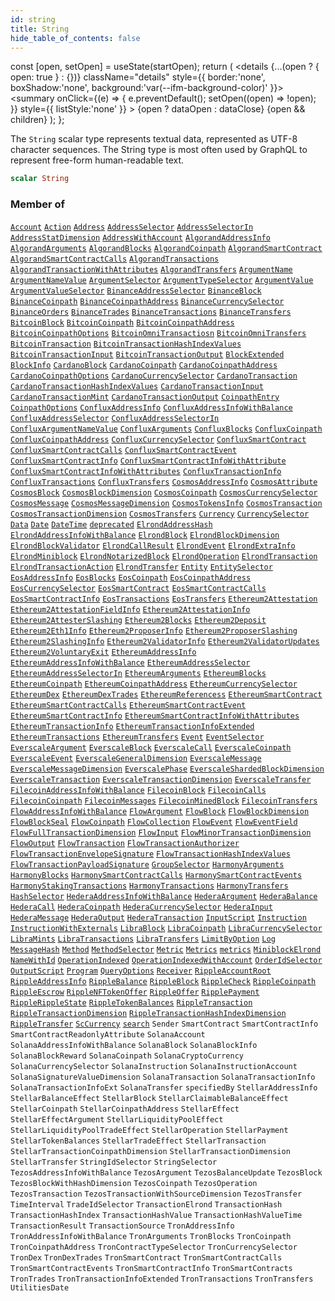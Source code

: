 ```yaml
---
id: string
title: String
hide_table_of_contents: false
---
```







  const [open, setOpen] = useState(startOpen);
  return (
    <details {...(open ? { open: true } : {})} className="details" style={{ border:'none', boxShadow:'none', background:'var(--ifm-background-color)' }}>
      <summary
        onClick={(e) => {
          e.preventDefault();
          setOpen((open) => !open);
        }}
        style={{ listStyle:'none' }}
      >
      {open ? dataOpen : dataClose}
      </summary>
      {open && children}
    </details>
  );
};








The `String` scalar type represents textual data, represented as UTF-8 character sequences. The String type is most often used by GraphQL to represent free-form human-readable text.


```graphql
scalar String
```






### Member of

[`Account`](/docs/v1/graphql-reference/objects/account)  <Badge class="secondary" text="object"/><Bullet />[`Action`](/docs/v1/graphql-reference/objects/action)  <Badge class="secondary" text="object"/><Bullet />[`Address`](/docs/v1/graphql-reference/objects/address)  <Badge class="secondary" text="object"/><Bullet />[`AddressSelector`](/docs/v1/graphql-reference/inputs/address-selector)  <Badge class="secondary" text="input"/><Bullet />[`AddressSelectorIn`](/docs/v1/graphql-reference/inputs/address-selector-in)  <Badge class="secondary" text="input"/><Bullet />[`AddressStatDimension`](/docs/v1/graphql-reference/objects/address-stat-dimension)  <Badge class="secondary" text="object"/><Bullet />[`AddressWithAccount`](/docs/v1/graphql-reference/objects/address-with-account)  <Badge class="secondary" text="object"/><Bullet />[`AlgorandAddressInfo`](/docs/v1/graphql-reference/objects/algorand-address-info)  <Badge class="secondary" text="object"/><Bullet />[`AlgorandArguments`](/docs/v1/graphql-reference/objects/algorand-arguments)  <Badge class="secondary" text="object"/><Bullet />[`AlgorandBlocks`](/docs/v1/graphql-reference/objects/algorand-blocks)  <Badge class="secondary" text="object"/><Bullet />[`AlgorandCoinpath`](/docs/v1/graphql-reference/objects/algorand-coinpath)  <Badge class="secondary" text="object"/><Bullet />[`AlgorandSmartContract`](/docs/v1/graphql-reference/objects/algorand-smart-contract)  <Badge class="secondary" text="object"/><Bullet />[`AlgorandSmartContractCalls`](/docs/v1/graphql-reference/objects/algorand-smart-contract-calls)  <Badge class="secondary" text="object"/><Bullet />[`AlgorandTransactions`](/docs/v1/graphql-reference/objects/algorand-transactions)  <Badge class="secondary" text="object"/><Bullet />[`AlgorandTransactionWithAttributes`](/docs/v1/graphql-reference/objects/algorand-transaction-with-attributes)  <Badge class="secondary" text="object"/><Bullet />[`AlgorandTransfers`](/docs/v1/graphql-reference/objects/algorand-transfers)  <Badge class="secondary" text="object"/><Bullet />[`ArgumentName`](/docs/v1/graphql-reference/objects/argument-name)  <Badge class="secondary" text="object"/><Bullet />[`ArgumentNameValue`](/docs/v1/graphql-reference/objects/argument-name-value)  <Badge class="secondary" text="object"/><Bullet />[`ArgumentSelector`](/docs/v1/graphql-reference/inputs/argument-selector)  <Badge class="secondary" text="input"/><Bullet />[`ArgumentTypeSelector`](/docs/v1/graphql-reference/inputs/argument-type-selector)  <Badge class="secondary" text="input"/><Bullet />[`ArgumentValue`](/docs/v1/graphql-reference/objects/argument-value)  <Badge class="secondary" text="object"/><Bullet />[`ArgumentValueSelector`](/docs/v1/graphql-reference/inputs/argument-value-selector)  <Badge class="secondary" text="input"/><Bullet />[`BinanceAddressSelector`](/docs/v1/graphql-reference/inputs/binance-address-selector)  <Badge class="secondary" text="input"/><Bullet />[`BinanceBlock`](/docs/v1/graphql-reference/objects/binance-block)  <Badge class="secondary" text="object"/><Bullet />[`BinanceCoinpath`](/docs/v1/graphql-reference/objects/binance-coinpath)  <Badge class="secondary" text="object"/><Bullet />[`BinanceCoinpathAddress`](/docs/v1/graphql-reference/objects/binance-coinpath-address)  <Badge class="secondary" text="object"/><Bullet />[`BinanceCurrencySelector`](/docs/v1/graphql-reference/inputs/binance-currency-selector)  <Badge class="secondary" text="input"/><Bullet />[`BinanceOrders`](/docs/v1/graphql-reference/objects/binance-orders)  <Badge class="secondary" text="object"/><Bullet />[`BinanceTrades`](/docs/v1/graphql-reference/objects/binance-trades)  <Badge class="secondary" text="object"/><Bullet />[`BinanceTransactions`](/docs/v1/graphql-reference/objects/binance-transactions)  <Badge class="secondary" text="object"/><Bullet />[`BinanceTransfers`](/docs/v1/graphql-reference/objects/binance-transfers)  <Badge class="secondary" text="object"/><Bullet />[`BitcoinBlock`](/docs/v1/graphql-reference/objects/bitcoin-block)  <Badge class="secondary" text="object"/><Bullet />[`BitcoinCoinpath`](/docs/v1/graphql-reference/objects/bitcoin-coinpath)  <Badge class="secondary" text="object"/><Bullet />[`BitcoinCoinpathAddress`](/docs/v1/graphql-reference/objects/bitcoin-coinpath-address)  <Badge class="secondary" text="object"/><Bullet />[`BitcoinCoinpathOptions`](/docs/v1/graphql-reference/inputs/bitcoin-coinpath-options)  <Badge class="secondary" text="input"/><Bullet />[`BitcoinOmniTransactiosn`](/docs/v1/graphql-reference/objects/bitcoin-omni-transactiosn)  <Badge class="secondary" text="object"/><Bullet />[`BitcoinOmniTransfers`](/docs/v1/graphql-reference/objects/bitcoin-omni-transfers)  <Badge class="secondary" text="object"/><Bullet />[`BitcoinTransaction`](/docs/v1/graphql-reference/objects/bitcoin-transaction)  <Badge class="secondary" text="object"/><Bullet />[`BitcoinTransactionHashIndexValues`](/docs/v1/graphql-reference/objects/bitcoin-transaction-hash-index-values)  <Badge class="secondary" text="object"/><Bullet />[`BitcoinTransactionInput`](/docs/v1/graphql-reference/objects/bitcoin-transaction-input)  <Badge class="secondary" text="object"/><Bullet />[`BitcoinTransactionOutput`](/docs/v1/graphql-reference/objects/bitcoin-transaction-output)  <Badge class="secondary" text="object"/><Bullet />[`BlockExtended`](/docs/v1/graphql-reference/objects/block-extended)  <Badge class="secondary" text="object"/><Bullet />[`BlockInfo`](/docs/v1/graphql-reference/objects/block-info)  <Badge class="secondary" text="object"/><Bullet />[`CardanoBlock`](/docs/v1/graphql-reference/objects/cardano-block)  <Badge class="secondary" text="object"/><Bullet />[`CardanoCoinpath`](/docs/v1/graphql-reference/objects/cardano-coinpath)  <Badge class="secondary" text="object"/><Bullet />[`CardanoCoinpathAddress`](/docs/v1/graphql-reference/objects/cardano-coinpath-address)  <Badge class="secondary" text="object"/><Bullet />[`CardanoCoinpathOptions`](/docs/v1/graphql-reference/inputs/cardano-coinpath-options)  <Badge class="secondary" text="input"/><Bullet />[`CardanoCurrencySelector`](/docs/v1/graphql-reference/inputs/cardano-currency-selector)  <Badge class="secondary" text="input"/><Bullet />[`CardanoTransaction`](/docs/v1/graphql-reference/objects/cardano-transaction)  <Badge class="secondary" text="object"/><Bullet />[`CardanoTransactionHashIndexValues`](/docs/v1/graphql-reference/objects/cardano-transaction-hash-index-values)  <Badge class="secondary" text="object"/><Bullet />[`CardanoTransactionInput`](/docs/v1/graphql-reference/objects/cardano-transaction-input)  <Badge class="secondary" text="object"/><Bullet />[`CardanoTransactionMint`](/docs/v1/graphql-reference/objects/cardano-transaction-mint)  <Badge class="secondary" text="object"/><Bullet />[`CardanoTransactionOutput`](/docs/v1/graphql-reference/objects/cardano-transaction-output)  <Badge class="secondary" text="object"/><Bullet />[`CoinpathEntry`](/docs/v1/graphql-reference/objects/coinpath-entry)  <Badge class="secondary" text="object"/><Bullet />[`CoinpathOptions`](/docs/v1/graphql-reference/inputs/coinpath-options)  <Badge class="secondary" text="input"/><Bullet />[`ConfluxAddressInfo`](/docs/v1/graphql-reference/objects/conflux-address-info)  <Badge class="secondary" text="object"/><Bullet />[`ConfluxAddressInfoWithBalance`](/docs/v1/graphql-reference/objects/conflux-address-info-with-balance)  <Badge class="secondary" text="object"/><Bullet />[`ConfluxAddressSelector`](/docs/v1/graphql-reference/inputs/conflux-address-selector)  <Badge class="secondary" text="input"/><Bullet />[`ConfluxAddressSelectorIn`](/docs/v1/graphql-reference/inputs/conflux-address-selector-in)  <Badge class="secondary" text="input"/><Bullet />[`ConfluxArgumentNameValue`](/docs/v1/graphql-reference/objects/conflux-argument-name-value)  <Badge class="secondary" text="object"/><Bullet />[`ConfluxArguments`](/docs/v1/graphql-reference/objects/conflux-arguments)  <Badge class="secondary" text="object"/><Bullet />[`ConfluxBlocks`](/docs/v1/graphql-reference/objects/conflux-blocks)  <Badge class="secondary" text="object"/><Bullet />[`ConfluxCoinpath`](/docs/v1/graphql-reference/objects/conflux-coinpath)  <Badge class="secondary" text="object"/><Bullet />[`ConfluxCoinpathAddress`](/docs/v1/graphql-reference/objects/conflux-coinpath-address)  <Badge class="secondary" text="object"/><Bullet />[`ConfluxCurrencySelector`](/docs/v1/graphql-reference/inputs/conflux-currency-selector)  <Badge class="secondary" text="input"/><Bullet />[`ConfluxSmartContract`](/docs/v1/graphql-reference/objects/conflux-smart-contract)  <Badge class="secondary" text="object"/><Bullet />[`ConfluxSmartContractCalls`](/docs/v1/graphql-reference/objects/conflux-smart-contract-calls)  <Badge class="secondary" text="object"/><Bullet />[`ConfluxSmartContractEvent`](/docs/v1/graphql-reference/objects/conflux-smart-contract-event)  <Badge class="secondary" text="object"/><Bullet />[`ConfluxSmartContractInfo`](/docs/v1/graphql-reference/objects/conflux-smart-contract-info)  <Badge class="secondary" text="object"/><Bullet />[`ConfluxSmartContractInfoWithAttribute`](/docs/v1/graphql-reference/objects/conflux-smart-contract-info-with-attribute)  <Badge class="secondary" text="object"/><Bullet />[`ConfluxSmartContractInfoWithAttributes`](/docs/v1/graphql-reference/objects/conflux-smart-contract-info-with-attributes)  <Badge class="secondary" text="object"/><Bullet />[`ConfluxTransactionInfo`](/docs/v1/graphql-reference/objects/conflux-transaction-info)  <Badge class="secondary" text="object"/><Bullet />[`ConfluxTransactions`](/docs/v1/graphql-reference/objects/conflux-transactions)  <Badge class="secondary" text="object"/><Bullet />[`ConfluxTransfers`](/docs/v1/graphql-reference/objects/conflux-transfers)  <Badge class="secondary" text="object"/><Bullet />[`CosmosAddressInfo`](/docs/v1/graphql-reference/objects/cosmos-address-info)  <Badge class="secondary" text="object"/><Bullet />[`CosmosAttribute`](/docs/v1/graphql-reference/objects/cosmos-attribute)  <Badge class="secondary" text="object"/><Bullet />[`CosmosBlock`](/docs/v1/graphql-reference/objects/cosmos-block)  <Badge class="secondary" text="object"/><Bullet />[`CosmosBlockDimension`](/docs/v1/graphql-reference/objects/cosmos-block-dimension)  <Badge class="secondary" text="object"/><Bullet />[`CosmosCoinpath`](/docs/v1/graphql-reference/objects/cosmos-coinpath)  <Badge class="secondary" text="object"/><Bullet />[`CosmosCurrencySelector`](/docs/v1/graphql-reference/inputs/cosmos-currency-selector)  <Badge class="secondary" text="input"/><Bullet />[`CosmosMessage`](/docs/v1/graphql-reference/objects/cosmos-message)  <Badge class="secondary" text="object"/><Bullet />[`CosmosMessageDimension`](/docs/v1/graphql-reference/objects/cosmos-message-dimension)  <Badge class="secondary" text="object"/><Bullet />[`CosmosTokensInfo`](/docs/v1/graphql-reference/objects/cosmos-tokens-info)  <Badge class="secondary" text="object"/><Bullet />[`CosmosTransaction`](/docs/v1/graphql-reference/objects/cosmos-transaction)  <Badge class="secondary" text="object"/><Bullet />[`CosmosTransactionDimension`](/docs/v1/graphql-reference/objects/cosmos-transaction-dimension)  <Badge class="secondary" text="object"/><Bullet />[`CosmosTransfers`](/docs/v1/graphql-reference/objects/cosmos-transfers)  <Badge class="secondary" text="object"/><Bullet />[`Currency`](/docs/v1/graphql-reference/objects/currency)  <Badge class="secondary" text="object"/><Bullet />[`CurrencySelector`](/docs/v1/graphql-reference/inputs/currency-selector)  <Badge class="secondary" text="input"/><Bullet />[`Data`](/docs/v1/graphql-reference/objects/data)  <Badge class="secondary" text="object"/><Bullet />[`Date`](/docs/v1/graphql-reference/objects/date)  <Badge class="secondary" text="object"/><Bullet />[`DateTime`](/docs/v1/graphql-reference/objects/date-time)  <Badge class="secondary" text="object"/><Bullet />[`deprecated`](/docs/v1/graphql-reference/directives/deprecated)  <Badge class="secondary" text="directive"/><Bullet />[`ElrondAddressHash`](/docs/v1/graphql-reference/objects/elrond-address-hash)  <Badge class="secondary" text="object"/><Bullet />[`ElrondAddressInfoWithBalance`](/docs/v1/graphql-reference/objects/elrond-address-info-with-balance)  <Badge class="secondary" text="object"/><Bullet />[`ElrondBlock`](/docs/v1/graphql-reference/objects/elrond-block)  <Badge class="secondary" text="object"/><Bullet />[`ElrondBlockDimension`](/docs/v1/graphql-reference/objects/elrond-block-dimension)  <Badge class="secondary" text="object"/><Bullet />[`ElrondBlockValidator`](/docs/v1/graphql-reference/objects/elrond-block-validator)  <Badge class="secondary" text="object"/><Bullet />[`ElrondCallResult`](/docs/v1/graphql-reference/objects/elrond-call-result)  <Badge class="secondary" text="object"/><Bullet />[`ElrondEvent`](/docs/v1/graphql-reference/objects/elrond-event)  <Badge class="secondary" text="object"/><Bullet />[`ElrondExtraInfo`](/docs/v1/graphql-reference/objects/elrond-extra-info)  <Badge class="secondary" text="object"/><Bullet />[`ElrondMiniblock`](/docs/v1/graphql-reference/objects/elrond-miniblock)  <Badge class="secondary" text="object"/><Bullet />[`ElrondNotarizedBlock`](/docs/v1/graphql-reference/objects/elrond-notarized-block)  <Badge class="secondary" text="object"/><Bullet />[`ElrondOperation`](/docs/v1/graphql-reference/objects/elrond-operation)  <Badge class="secondary" text="object"/><Bullet />[`ElrondTransaction`](/docs/v1/graphql-reference/objects/elrond-transaction)  <Badge class="secondary" text="object"/><Bullet />[`ElrondTransactionAction`](/docs/v1/graphql-reference/objects/elrond-transaction-action)  <Badge class="secondary" text="object"/><Bullet />[`ElrondTransfer`](/docs/v1/graphql-reference/objects/elrond-transfer)  <Badge class="secondary" text="object"/><Bullet />[`Entity`](/docs/v1/graphql-reference/objects/entity)  <Badge class="secondary" text="object"/><Bullet />[`EntitySelector`](/docs/v1/graphql-reference/inputs/entity-selector)  <Badge class="secondary" text="input"/><Bullet />[`EosAddressInfo`](/docs/v1/graphql-reference/objects/eos-address-info)  <Badge class="secondary" text="object"/><Bullet />[`EosBlocks`](/docs/v1/graphql-reference/objects/eos-blocks)  <Badge class="secondary" text="object"/><Bullet />[`EosCoinpath`](/docs/v1/graphql-reference/objects/eos-coinpath)  <Badge class="secondary" text="object"/><Bullet />[`EosCoinpathAddress`](/docs/v1/graphql-reference/objects/eos-coinpath-address)  <Badge class="secondary" text="object"/><Bullet />[`EosCurrencySelector`](/docs/v1/graphql-reference/inputs/eos-currency-selector)  <Badge class="secondary" text="input"/><Bullet />[`EosSmartContract`](/docs/v1/graphql-reference/objects/eos-smart-contract)  <Badge class="secondary" text="object"/><Bullet />[`EosSmartContractCalls`](/docs/v1/graphql-reference/objects/eos-smart-contract-calls)  <Badge class="secondary" text="object"/><Bullet />[`EosSmartContractInfo`](/docs/v1/graphql-reference/objects/eos-smart-contract-info)  <Badge class="secondary" text="object"/><Bullet />[`EosTransactions`](/docs/v1/graphql-reference/objects/eos-transactions)  <Badge class="secondary" text="object"/><Bullet />[`EosTransfers`](/docs/v1/graphql-reference/objects/eos-transfers)  <Badge class="secondary" text="object"/><Bullet />[`Ethereum2Attestation`](/docs/v1/graphql-reference/objects/ethereum-2-attestation)  <Badge class="secondary" text="object"/><Bullet />[`Ethereum2AttestationFieldInfo`](/docs/v1/graphql-reference/objects/ethereum-2-attestation-field-info)  <Badge class="secondary" text="object"/><Bullet />[`Ethereum2AttestationInfo`](/docs/v1/graphql-reference/objects/ethereum-2-attestation-info)  <Badge class="secondary" text="object"/><Bullet />[`Ethereum2AttesterSlashing`](/docs/v1/graphql-reference/objects/ethereum-2-attester-slashing)  <Badge class="secondary" text="object"/><Bullet />[`Ethereum2Blocks`](/docs/v1/graphql-reference/objects/ethereum-2-blocks)  <Badge class="secondary" text="object"/><Bullet />[`Ethereum2Deposit`](/docs/v1/graphql-reference/objects/ethereum-2-deposit)  <Badge class="secondary" text="object"/><Bullet />[`Ethereum2Eth1Info`](/docs/v1/graphql-reference/objects/ethereum-2-eth-1-info)  <Badge class="secondary" text="object"/><Bullet />[`Ethereum2ProposerInfo`](/docs/v1/graphql-reference/objects/ethereum-2-proposer-info)  <Badge class="secondary" text="object"/><Bullet />[`Ethereum2ProposerSlashing`](/docs/v1/graphql-reference/objects/ethereum-2-proposer-slashing)  <Badge class="secondary" text="object"/><Bullet />[`Ethereum2SlashingInfo`](/docs/v1/graphql-reference/objects/ethereum-2-slashing-info)  <Badge class="secondary" text="object"/><Bullet />[`Ethereum2ValidatorInfo`](/docs/v1/graphql-reference/objects/ethereum-2-validator-info)  <Badge class="secondary" text="object"/><Bullet />[`Ethereum2ValidatorUpdates`](/docs/v1/graphql-reference/objects/ethereum-2-validator-updates)  <Badge class="secondary" text="object"/><Bullet />[`Ethereum2VoluntaryExit`](/docs/v1/graphql-reference/objects/ethereum-2-voluntary-exit)  <Badge class="secondary" text="object"/><Bullet />[`EthereumAddressInfo`](/docs/v1/graphql-reference/objects/ethereum-address-info)  <Badge class="secondary" text="object"/><Bullet />[`EthereumAddressInfoWithBalance`](/docs/v1/graphql-reference/objects/ethereum-address-info-with-balance)  <Badge class="secondary" text="object"/><Bullet />[`EthereumAddressSelector`](/docs/v1/graphql-reference/inputs/ethereum-address-selector)  <Badge class="secondary" text="input"/><Bullet />[`EthereumAddressSelectorIn`](/docs/v1/graphql-reference/inputs/ethereum-address-selector-in)  <Badge class="secondary" text="input"/><Bullet />[`EthereumArguments`](/docs/v1/graphql-reference/objects/ethereum-arguments)  <Badge class="secondary" text="object"/><Bullet />[`EthereumBlocks`](/docs/v1/graphql-reference/objects/ethereum-blocks)  <Badge class="secondary" text="object"/><Bullet />[`EthereumCoinpath`](/docs/v1/graphql-reference/objects/ethereum-coinpath)  <Badge class="secondary" text="object"/><Bullet />[`EthereumCoinpathAddress`](/docs/v1/graphql-reference/objects/ethereum-coinpath-address)  <Badge class="secondary" text="object"/><Bullet />[`EthereumCurrencySelector`](/docs/v1/graphql-reference/inputs/ethereum-currency-selector)  <Badge class="secondary" text="input"/><Bullet />[`EthereumDex`](/docs/v1/graphql-reference/objects/ethereum-dex)  <Badge class="secondary" text="object"/><Bullet />[`EthereumDexTrades`](/docs/v1/graphql-reference/objects/ethereum-dex-trades)  <Badge class="secondary" text="object"/><Bullet />[`EthereumReferencess`](/docs/v1/graphql-reference/objects/ethereum-referencess)  <Badge class="secondary" text="object"/><Bullet />[`EthereumSmartContract`](/docs/v1/graphql-reference/objects/ethereum-smart-contract)  <Badge class="secondary" text="object"/><Bullet />[`EthereumSmartContractCalls`](/docs/v1/graphql-reference/objects/ethereum-smart-contract-calls)  <Badge class="secondary" text="object"/><Bullet />[`EthereumSmartContractEvent`](/docs/v1/graphql-reference/objects/ethereum-smart-contract-event)  <Badge class="secondary" text="object"/><Bullet />[`EthereumSmartContractInfo`](/docs/v1/graphql-reference/objects/ethereum-smart-contract-info)  <Badge class="secondary" text="object"/><Bullet />[`EthereumSmartContractInfoWithAttributes`](/docs/v1/graphql-reference/objects/ethereum-smart-contract-info-with-attributes)  <Badge class="secondary" text="object"/><Bullet />[`EthereumTransactionInfo`](/docs/v1/graphql-reference/objects/ethereum-transaction-info)  <Badge class="secondary" text="object"/><Bullet />[`EthereumTransactionInfoExtended`](/docs/v1/graphql-reference/objects/ethereum-transaction-info-extended)  <Badge class="secondary" text="object"/><Bullet />[`EthereumTransactions`](/docs/v1/graphql-reference/objects/ethereum-transactions)  <Badge class="secondary" text="object"/><Bullet />[`EthereumTransfers`](/docs/v1/graphql-reference/objects/ethereum-transfers)  <Badge class="secondary" text="object"/><Bullet />[`Event`](/docs/v1/graphql-reference/objects/event)  <Badge class="secondary" text="object"/><Bullet />[`EventSelector`](/docs/v1/graphql-reference/inputs/event-selector)  <Badge class="secondary" text="input"/><Bullet />[`EverscaleArgument`](/docs/v1/graphql-reference/objects/everscale-argument)  <Badge class="secondary" text="object"/><Bullet />[`EverscaleBlock`](/docs/v1/graphql-reference/objects/everscale-block)  <Badge class="secondary" text="object"/><Bullet />[`EverscaleCall`](/docs/v1/graphql-reference/objects/everscale-call)  <Badge class="secondary" text="object"/><Bullet />[`EverscaleCoinpath`](/docs/v1/graphql-reference/objects/everscale-coinpath)  <Badge class="secondary" text="object"/><Bullet />[`EverscaleEvent`](/docs/v1/graphql-reference/objects/everscale-event)  <Badge class="secondary" text="object"/><Bullet />[`EverscaleGeneralDimension`](/docs/v1/graphql-reference/objects/everscale-general-dimension)  <Badge class="secondary" text="object"/><Bullet />[`EverscaleMessage`](/docs/v1/graphql-reference/objects/everscale-message)  <Badge class="secondary" text="object"/><Bullet />[`EverscaleMessageDimension`](/docs/v1/graphql-reference/objects/everscale-message-dimension)  <Badge class="secondary" text="object"/><Bullet />[`EverscalePhase`](/docs/v1/graphql-reference/objects/everscale-phase)  <Badge class="secondary" text="object"/><Bullet />[`EverscaleShardedBlockDimension`](/docs/v1/graphql-reference/objects/everscale-sharded-block-dimension)  <Badge class="secondary" text="object"/><Bullet />[`EverscaleTransaction`](/docs/v1/graphql-reference/objects/everscale-transaction)  <Badge class="secondary" text="object"/><Bullet />[`EverscaleTransactionDimension`](/docs/v1/graphql-reference/objects/everscale-transaction-dimension)  <Badge class="secondary" text="object"/><Bullet />[`EverscaleTransfer`](/docs/v1/graphql-reference/objects/everscale-transfer)  <Badge class="secondary" text="object"/><Bullet />[`FilecoinAddressInfoWithBalance`](/docs/v1/graphql-reference/objects/filecoin-address-info-with-balance)  <Badge class="secondary" text="object"/><Bullet />[`FilecoinBlock`](/docs/v1/graphql-reference/objects/filecoin-block)  <Badge class="secondary" text="object"/><Bullet />[`FilecoinCalls`](/docs/v1/graphql-reference/objects/filecoin-calls)  <Badge class="secondary" text="object"/><Bullet />[`FilecoinCoinpath`](/docs/v1/graphql-reference/objects/filecoin-coinpath)  <Badge class="secondary" text="object"/><Bullet />[`FilecoinMessages`](/docs/v1/graphql-reference/objects/filecoin-messages)  <Badge class="secondary" text="object"/><Bullet />[`FilecoinMinedBlock`](/docs/v1/graphql-reference/objects/filecoin-mined-block)  <Badge class="secondary" text="object"/><Bullet />[`FilecoinTransfers`](/docs/v1/graphql-reference/objects/filecoin-transfers)  <Badge class="secondary" text="object"/><Bullet />[`FlowAddressInfoWithBalance`](/docs/v1/graphql-reference/objects/flow-address-info-with-balance)  <Badge class="secondary" text="object"/><Bullet />[`FlowArgument`](/docs/v1/graphql-reference/objects/flow-argument)  <Badge class="secondary" text="object"/><Bullet />[`FlowBlock`](/docs/v1/graphql-reference/objects/flow-block)  <Badge class="secondary" text="object"/><Bullet />[`FlowBlockDimension`](/docs/v1/graphql-reference/objects/flow-block-dimension)  <Badge class="secondary" text="object"/><Bullet />[`FlowBlockSeal`](/docs/v1/graphql-reference/objects/flow-block-seal)  <Badge class="secondary" text="object"/><Bullet />[`FlowCoinpath`](/docs/v1/graphql-reference/objects/flow-coinpath)  <Badge class="secondary" text="object"/><Bullet />[`FlowCollection`](/docs/v1/graphql-reference/objects/flow-collection)  <Badge class="secondary" text="object"/><Bullet />[`FlowEvent`](/docs/v1/graphql-reference/objects/flow-event)  <Badge class="secondary" text="object"/><Bullet />[`FlowEventField`](/docs/v1/graphql-reference/objects/flow-event-field)  <Badge class="secondary" text="object"/><Bullet />[`FlowFullTransactionDimension`](/docs/v1/graphql-reference/objects/flow-full-transaction-dimension)  <Badge class="secondary" text="object"/><Bullet />[`FlowInput`](/docs/v1/graphql-reference/objects/flow-input)  <Badge class="secondary" text="object"/><Bullet />[`FlowMinorTransactionDimension`](/docs/v1/graphql-reference/objects/flow-minor-transaction-dimension)  <Badge class="secondary" text="object"/><Bullet />[`FlowOutput`](/docs/v1/graphql-reference/objects/flow-output)  <Badge class="secondary" text="object"/><Bullet />[`FlowTransaction`](/docs/v1/graphql-reference/objects/flow-transaction)  <Badge class="secondary" text="object"/><Bullet />[`FlowTransactionAuthorizer`](/docs/v1/graphql-reference/objects/flow-transaction-authorizer)  <Badge class="secondary" text="object"/><Bullet />[`FlowTransactionEnvelopeSignature`](/docs/v1/graphql-reference/objects/flow-transaction-envelope-signature)  <Badge class="secondary" text="object"/><Bullet />[`FlowTransactionHashIndexValues`](/docs/v1/graphql-reference/objects/flow-transaction-hash-index-values)  <Badge class="secondary" text="object"/><Bullet />[`FlowTransactionPayloadSignature`](/docs/v1/graphql-reference/objects/flow-transaction-payload-signature)  <Badge class="secondary" text="object"/><Bullet />[`GroupSelector`](/docs/v1/graphql-reference/inputs/group-selector)  <Badge class="secondary" text="input"/><Bullet />[`HarmonyArguments`](/docs/v1/graphql-reference/objects/harmony-arguments)  <Badge class="secondary" text="object"/><Bullet />[`HarmonyBlocks`](/docs/v1/graphql-reference/objects/harmony-blocks)  <Badge class="secondary" text="object"/><Bullet />[`HarmonySmartContractCalls`](/docs/v1/graphql-reference/objects/harmony-smart-contract-calls)  <Badge class="secondary" text="object"/><Bullet />[`HarmonySmartContractEvents`](/docs/v1/graphql-reference/objects/harmony-smart-contract-events)  <Badge class="secondary" text="object"/><Bullet />[`HarmonyStakingTransactions`](/docs/v1/graphql-reference/objects/harmony-staking-transactions)  <Badge class="secondary" text="object"/><Bullet />[`HarmonyTransactions`](/docs/v1/graphql-reference/objects/harmony-transactions)  <Badge class="secondary" text="object"/><Bullet />[`HarmonyTransfers`](/docs/v1/graphql-reference/objects/harmony-transfers)  <Badge class="secondary" text="object"/><Bullet />[`HashSelector`](/docs/v1/graphql-reference/inputs/hash-selector)  <Badge class="secondary" text="input"/><Bullet />[`HederaAddressInfoWithBalance`](/docs/v1/graphql-reference/objects/hedera-address-info-with-balance)  <Badge class="secondary" text="object"/><Bullet />[`HederaArgument`](/docs/v1/graphql-reference/objects/hedera-argument)  <Badge class="secondary" text="object"/><Bullet />[`HederaBalance`](/docs/v1/graphql-reference/objects/hedera-balance)  <Badge class="secondary" text="object"/><Bullet />[`HederaCall`](/docs/v1/graphql-reference/objects/hedera-call)  <Badge class="secondary" text="object"/><Bullet />[`HederaCoinpath`](/docs/v1/graphql-reference/objects/hedera-coinpath)  <Badge class="secondary" text="object"/><Bullet />[`HederaCurrencySelector`](/docs/v1/graphql-reference/inputs/hedera-currency-selector)  <Badge class="secondary" text="input"/><Bullet />[`HederaInput`](/docs/v1/graphql-reference/objects/hedera-input)  <Badge class="secondary" text="object"/><Bullet />[`HederaMessage`](/docs/v1/graphql-reference/objects/hedera-message)  <Badge class="secondary" text="object"/><Bullet />[`HederaOutput`](/docs/v1/graphql-reference/objects/hedera-output)  <Badge class="secondary" text="object"/><Bullet />[`HederaTransaction`](/docs/v1/graphql-reference/objects/hedera-transaction)  <Badge class="secondary" text="object"/><Bullet />[`InputScript`](/docs/v1/graphql-reference/objects/input-script)  <Badge class="secondary" text="object"/><Bullet />[`Instruction`](/docs/v1/graphql-reference/objects/instruction)  <Badge class="secondary" text="object"/><Bullet />[`InstructionWithExternals`](/docs/v1/graphql-reference/objects/instruction-with-externals)  <Badge class="secondary" text="object"/><Bullet />[`LibraBlock`](/docs/v1/graphql-reference/objects/libra-block)  <Badge class="secondary" text="object"/><Bullet />[`LibraCoinpath`](/docs/v1/graphql-reference/objects/libra-coinpath)  <Badge class="secondary" text="object"/><Bullet />[`LibraCurrencySelector`](/docs/v1/graphql-reference/inputs/libra-currency-selector)  <Badge class="secondary" text="input"/><Bullet />[`LibraMints`](/docs/v1/graphql-reference/objects/libra-mints)  <Badge class="secondary" text="object"/><Bullet />[`LibraTransactions`](/docs/v1/graphql-reference/objects/libra-transactions)  <Badge class="secondary" text="object"/><Bullet />[`LibraTransfers`](/docs/v1/graphql-reference/objects/libra-transfers)  <Badge class="secondary" text="object"/><Bullet />[`LimitByOption`](/docs/v1/graphql-reference/inputs/limit-by-option)  <Badge class="secondary" text="input"/><Bullet />[`Log`](/docs/v1/graphql-reference/objects/log)  <Badge class="secondary" text="object"/><Bullet />[`MessageHash`](/docs/v1/graphql-reference/objects/message-hash)  <Badge class="secondary" text="object"/><Bullet />[`Method`](/docs/v1/graphql-reference/objects/method)  <Badge class="secondary" text="object"/><Bullet />[`MethodSelector`](/docs/v1/graphql-reference/inputs/method-selector)  <Badge class="secondary" text="input"/><Bullet />[`Metric`](/docs/v1/graphql-reference/objects/metric)  <Badge class="secondary" text="object"/><Bullet />[`Metrics`](/docs/v1/graphql-reference/objects/metrics)  <Badge class="secondary" text="object"/><Bullet />[`metrics`](/docs/v1/graphql-reference/queries/metrics)  <Badge class="secondary" text="query"/><Bullet />[`MiniblockElrond`](/docs/v1/graphql-reference/objects/miniblock-elrond)  <Badge class="secondary" text="object"/><Bullet />[`NameWithId`](/docs/v1/graphql-reference/objects/name-with-id)  <Badge class="secondary" text="object"/><Bullet />[`OperationIndexed`](/docs/v1/graphql-reference/objects/operation-indexed)  <Badge class="secondary" text="object"/><Bullet />[`OperationIndexedWithAccount`](/docs/v1/graphql-reference/objects/operation-indexed-with-account)  <Badge class="secondary" text="object"/><Bullet />[`OrderIdSelector`](/docs/v1/graphql-reference/inputs/order-id-selector)  <Badge class="secondary" text="input"/><Bullet />[`OutputScript`](/docs/v1/graphql-reference/objects/output-script)  <Badge class="secondary" text="object"/><Bullet />[`Program`](/docs/v1/graphql-reference/objects/program)  <Badge class="secondary" text="object"/><Bullet />[`QueryOptions`](/docs/v1/graphql-reference/inputs/query-options)  <Badge class="secondary" text="input"/><Bullet />[`Receiver`](/docs/v1/graphql-reference/objects/receiver)  <Badge class="secondary" text="object"/><Bullet />[`RippleAccountRoot`](/docs/v1/graphql-reference/objects/ripple-account-root)  <Badge class="secondary" text="object"/><Bullet />[`RippleAddressInfo`](/docs/v1/graphql-reference/objects/ripple-address-info)  <Badge class="secondary" text="object"/><Bullet />[`RippleBalance`](/docs/v1/graphql-reference/objects/ripple-balance)  <Badge class="secondary" text="object"/><Bullet />[`RippleBlock`](/docs/v1/graphql-reference/objects/ripple-block)  <Badge class="secondary" text="object"/><Bullet />[`RippleCheck`](/docs/v1/graphql-reference/objects/ripple-check)  <Badge class="secondary" text="object"/><Bullet />[`RippleCoinpath`](/docs/v1/graphql-reference/objects/ripple-coinpath)  <Badge class="secondary" text="object"/><Bullet />[`RippleEscrow`](/docs/v1/graphql-reference/objects/ripple-escrow)  <Badge class="secondary" text="object"/><Bullet />[`RippleNFTokenOffer`](/docs/v1/graphql-reference/objects/ripple-nftoken-offer)  <Badge class="secondary" text="object"/><Bullet />[`RippleOffer`](/docs/v1/graphql-reference/objects/ripple-offer)  <Badge class="secondary" text="object"/><Bullet />[`RipplePayment`](/docs/v1/graphql-reference/objects/ripple-payment)  <Badge class="secondary" text="object"/><Bullet />[`RippleRippleState`](/docs/v1/graphql-reference/objects/ripple-ripple-state)  <Badge class="secondary" text="object"/><Bullet />[`RippleTokenBalances`](/docs/v1/graphql-reference/objects/ripple-token-balances)  <Badge class="secondary" text="object"/><Bullet />[`RippleTransaction`](/docs/v1/graphql-reference/objects/ripple-transaction)  <Badge class="secondary" text="object"/><Bullet />[`RippleTransactionDimension`](/docs/v1/graphql-reference/objects/ripple-transaction-dimension)  <Badge class="secondary" text="object"/><Bullet />[`RippleTransactionHashIndexDimension`](/docs/v1/graphql-reference/objects/ripple-transaction-hash-index-dimension)  <Badge class="secondary" text="object"/><Bullet />[`RippleTransfer`](/docs/v1/graphql-reference/objects/ripple-transfer)  <Badge class="secondary" text="object"/><Bullet />[`ScCurrency`](/docs/v1/graphql-reference/objects/sc-currency)  <Badge class="secondary" text="object"/><Bullet />[`search`](/docs/v1/graphql-reference/queries/search)  <Badge class="secondary" text="query"/><Bullet />[`Sender`](/docs/v1/graphql-reference/objects/sender)  <Badge class="secondary" text="object"/><Bullet />[`SmartContract`](/docs/v1/graphql-reference/objects/smart-contract)  <Badge class="secondary" text="object"/><Bullet />[`SmartContractInfo`](/docs/v1/graphql-reference/objects/smart-contract-info)  <Badge class="secondary" text="object"/><Bullet />[`SmartContractReadonlyAttribute`](/docs/v1/graphql-reference/objects/smart-contract-readonly-attribute)  <Badge class="secondary" text="object"/><Bullet />[`SolanaAccount`](/docs/v1/graphql-reference/objects/solana-account)  <Badge class="secondary" text="object"/><Bullet />[`SolanaAddressInfoWithBalance`](/docs/v1/graphql-reference/objects/solana-address-info-with-balance)  <Badge class="secondary" text="object"/><Bullet />[`SolanaBlock`](/docs/v1/graphql-reference/objects/solana-block)  <Badge class="secondary" text="object"/><Bullet />[`SolanaBlockInfo`](/docs/v1/graphql-reference/objects/solana-block-info)  <Badge class="secondary" text="object"/><Bullet />[`SolanaBlockReward`](/docs/v1/graphql-reference/objects/solana-block-reward)  <Badge class="secondary" text="object"/><Bullet />[`SolanaCoinpath`](/docs/v1/graphql-reference/objects/solana-coinpath)  <Badge class="secondary" text="object"/><Bullet />[`SolanaCryptoCurrency`](/docs/v1/graphql-reference/objects/solana-crypto-currency)  <Badge class="secondary" text="object"/><Bullet />[`SolanaCurrencySelector`](/docs/v1/graphql-reference/inputs/solana-currency-selector)  <Badge class="secondary" text="input"/><Bullet />[`SolanaInstruction`](/docs/v1/graphql-reference/objects/solana-instruction)  <Badge class="secondary" text="object"/><Bullet />[`SolanaInstructionAccount`](/docs/v1/graphql-reference/objects/solana-instruction-account)  <Badge class="secondary" text="object"/><Bullet />[`SolanaSignatureValueDimension`](/docs/v1/graphql-reference/objects/solana-signature-value-dimension)  <Badge class="secondary" text="object"/><Bullet />[`SolanaTransaction`](/docs/v1/graphql-reference/objects/solana-transaction)  <Badge class="secondary" text="object"/><Bullet />[`SolanaTransactionInfo`](/docs/v1/graphql-reference/objects/solana-transaction-info)  <Badge class="secondary" text="object"/><Bullet />[`SolanaTransactionInfoExt`](/docs/v1/graphql-reference/objects/solana-transaction-info-ext)  <Badge class="secondary" text="object"/><Bullet />[`SolanaTransfer`](/docs/v1/graphql-reference/objects/solana-transfer)  <Badge class="secondary" text="object"/><Bullet />[`specifiedBy`](/docs/v1/graphql-reference/directives/specified-by)  <Badge class="secondary" text="directive"/><Bullet />[`StellarAddressInfo`](/docs/v1/graphql-reference/objects/stellar-address-info)  <Badge class="secondary" text="object"/><Bullet />[`StellarBalanceEffect`](/docs/v1/graphql-reference/objects/stellar-balance-effect)  <Badge class="secondary" text="object"/><Bullet />[`StellarBlock`](/docs/v1/graphql-reference/objects/stellar-block)  <Badge class="secondary" text="object"/><Bullet />[`StellarClaimableBalanceEffect`](/docs/v1/graphql-reference/objects/stellar-claimable-balance-effect)  <Badge class="secondary" text="object"/><Bullet />[`StellarCoinpath`](/docs/v1/graphql-reference/objects/stellar-coinpath)  <Badge class="secondary" text="object"/><Bullet />[`StellarCoinpathAddress`](/docs/v1/graphql-reference/objects/stellar-coinpath-address)  <Badge class="secondary" text="object"/><Bullet />[`StellarEffect`](/docs/v1/graphql-reference/objects/stellar-effect)  <Badge class="secondary" text="object"/><Bullet />[`StellarEffectArgument`](/docs/v1/graphql-reference/objects/stellar-effect-argument)  <Badge class="secondary" text="object"/><Bullet />[`StellarLiquidityPoolEffect`](/docs/v1/graphql-reference/objects/stellar-liquidity-pool-effect)  <Badge class="secondary" text="object"/><Bullet />[`StellarLiquidityPoolTradeEffect`](/docs/v1/graphql-reference/objects/stellar-liquidity-pool-trade-effect)  <Badge class="secondary" text="object"/><Bullet />[`StellarOperation`](/docs/v1/graphql-reference/objects/stellar-operation)  <Badge class="secondary" text="object"/><Bullet />[`StellarPayment`](/docs/v1/graphql-reference/objects/stellar-payment)  <Badge class="secondary" text="object"/><Bullet />[`StellarTokenBalances`](/docs/v1/graphql-reference/objects/stellar-token-balances)  <Badge class="secondary" text="object"/><Bullet />[`StellarTradeEffect`](/docs/v1/graphql-reference/objects/stellar-trade-effect)  <Badge class="secondary" text="object"/><Bullet />[`StellarTransaction`](/docs/v1/graphql-reference/objects/stellar-transaction)  <Badge class="secondary" text="object"/><Bullet />[`StellarTransactionCoinpathDimension`](/docs/v1/graphql-reference/objects/stellar-transaction-coinpath-dimension)  <Badge class="secondary" text="object"/><Bullet />[`StellarTransactionDimension`](/docs/v1/graphql-reference/objects/stellar-transaction-dimension)  <Badge class="secondary" text="object"/><Bullet />[`StellarTransfer`](/docs/v1/graphql-reference/objects/stellar-transfer)  <Badge class="secondary" text="object"/><Bullet />[`StringIdSelector`](/docs/v1/graphql-reference/inputs/string-id-selector)  <Badge class="secondary" text="input"/><Bullet />[`StringSelector`](/docs/v1/graphql-reference/inputs/string-selector)  <Badge class="secondary" text="input"/><Bullet />[`TezosAddressInfoWithBalance`](/docs/v1/graphql-reference/objects/tezos-address-info-with-balance)  <Badge class="secondary" text="object"/><Bullet />[`TezosArgument`](/docs/v1/graphql-reference/objects/tezos-argument)  <Badge class="secondary" text="object"/><Bullet />[`TezosBalanceUpdate`](/docs/v1/graphql-reference/objects/tezos-balance-update)  <Badge class="secondary" text="object"/><Bullet />[`TezosBlock`](/docs/v1/graphql-reference/objects/tezos-block)  <Badge class="secondary" text="object"/><Bullet />[`TezosBlockWithHashDimension`](/docs/v1/graphql-reference/objects/tezos-block-with-hash-dimension)  <Badge class="secondary" text="object"/><Bullet />[`TezosCoinpath`](/docs/v1/graphql-reference/objects/tezos-coinpath)  <Badge class="secondary" text="object"/><Bullet />[`TezosOperation`](/docs/v1/graphql-reference/objects/tezos-operation)  <Badge class="secondary" text="object"/><Bullet />[`TezosTransaction`](/docs/v1/graphql-reference/objects/tezos-transaction)  <Badge class="secondary" text="object"/><Bullet />[`TezosTransactionWithSourceDimension`](/docs/v1/graphql-reference/objects/tezos-transaction-with-source-dimension)  <Badge class="secondary" text="object"/><Bullet />[`TezosTransfer`](/docs/v1/graphql-reference/objects/tezos-transfer)  <Badge class="secondary" text="object"/><Bullet />[`TimeInterval`](/docs/v1/graphql-reference/objects/time-interval)  <Badge class="secondary" text="object"/><Bullet />[`TradeIdSelector`](/docs/v1/graphql-reference/inputs/trade-id-selector)  <Badge class="secondary" text="input"/><Bullet />[`TransactionElrond`](/docs/v1/graphql-reference/objects/transaction-elrond)  <Badge class="secondary" text="object"/><Bullet />[`TransactionHash`](/docs/v1/graphql-reference/objects/transaction-hash)  <Badge class="secondary" text="object"/><Bullet />[`TransactionHashIndex`](/docs/v1/graphql-reference/objects/transaction-hash-index)  <Badge class="secondary" text="object"/><Bullet />[`TransactionHashValue`](/docs/v1/graphql-reference/objects/transaction-hash-value)  <Badge class="secondary" text="object"/><Bullet />[`TransactionHashValueTime`](/docs/v1/graphql-reference/objects/transaction-hash-value-time)  <Badge class="secondary" text="object"/><Bullet />[`TransactionResult`](/docs/v1/graphql-reference/objects/transaction-result)  <Badge class="secondary" text="object"/><Bullet />[`TransactionSource`](/docs/v1/graphql-reference/objects/transaction-source)  <Badge class="secondary" text="object"/><Bullet />[`TronAddressInfo`](/docs/v1/graphql-reference/objects/tron-address-info)  <Badge class="secondary" text="object"/><Bullet />[`TronAddressInfoWithBalance`](/docs/v1/graphql-reference/objects/tron-address-info-with-balance)  <Badge class="secondary" text="object"/><Bullet />[`TronArguments`](/docs/v1/graphql-reference/objects/tron-arguments)  <Badge class="secondary" text="object"/><Bullet />[`TronBlocks`](/docs/v1/graphql-reference/objects/tron-blocks)  <Badge class="secondary" text="object"/><Bullet />[`TronCoinpath`](/docs/v1/graphql-reference/objects/tron-coinpath)  <Badge class="secondary" text="object"/><Bullet />[`TronCoinpathAddress`](/docs/v1/graphql-reference/objects/tron-coinpath-address)  <Badge class="secondary" text="object"/><Bullet />[`TronContractTypeSelector`](/docs/v1/graphql-reference/inputs/tron-contract-type-selector)  <Badge class="secondary" text="input"/><Bullet />[`TronCurrencySelector`](/docs/v1/graphql-reference/inputs/tron-currency-selector)  <Badge class="secondary" text="input"/><Bullet />[`TronDex`](/docs/v1/graphql-reference/objects/tron-dex)  <Badge class="secondary" text="object"/><Bullet />[`TronDexTrades`](/docs/v1/graphql-reference/objects/tron-dex-trades)  <Badge class="secondary" text="object"/><Bullet />[`TronSmartContract`](/docs/v1/graphql-reference/objects/tron-smart-contract)  <Badge class="secondary" text="object"/><Bullet />[`TronSmartContractCalls`](/docs/v1/graphql-reference/objects/tron-smart-contract-calls)  <Badge class="secondary" text="object"/><Bullet />[`TronSmartContractEvents`](/docs/v1/graphql-reference/objects/tron-smart-contract-events)  <Badge class="secondary" text="object"/><Bullet />[`TronSmartContractInfo`](/docs/v1/graphql-reference/objects/tron-smart-contract-info)  <Badge class="secondary" text="object"/><Bullet />[`TronSmartContracts`](/docs/v1/graphql-reference/objects/tron-smart-contracts)  <Badge class="secondary" text="object"/><Bullet />[`TronTrades`](/docs/v1/graphql-reference/objects/tron-trades)  <Badge class="secondary" text="object"/><Bullet />[`TronTransactionInfoExtended`](/docs/v1/graphql-reference/objects/tron-transaction-info-extended)  <Badge class="secondary" text="object"/><Bullet />[`TronTransactions`](/docs/v1/graphql-reference/objects/tron-transactions)  <Badge class="secondary" text="object"/><Bullet />[`TronTransfers`](/docs/v1/graphql-reference/objects/tron-transfers)  <Badge class="secondary" text="object"/><Bullet />[`UtilitiesDate`](/docs/v1/graphql-reference/objects/utilities-date)  <Badge class="secondary" text="object"/>

